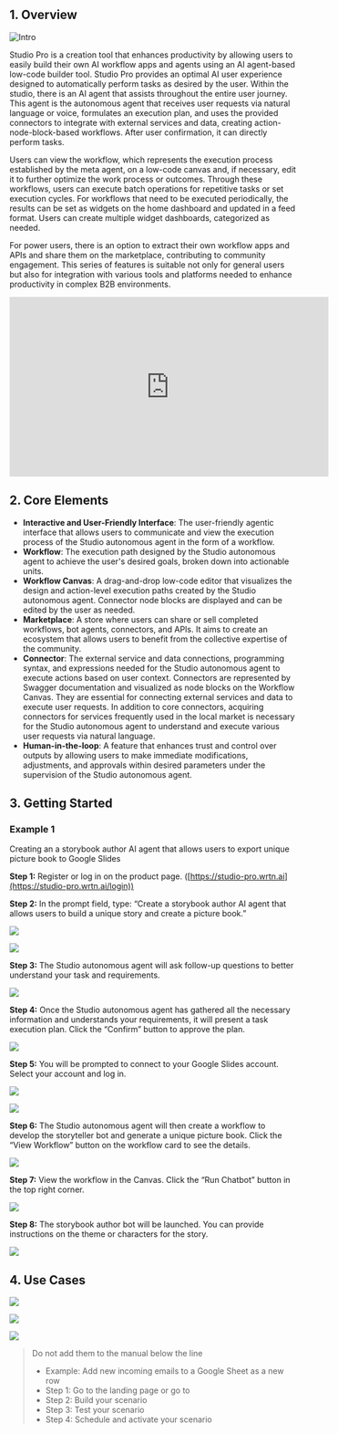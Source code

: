 ## 1. Overview

![Intro](/studio-pro/images/docs/intro.png)

Studio Pro is a creation tool that enhances productivity by allowing users to easily build their own AI workflow apps and agents using an AI agent-based low-code builder tool. Studio Pro provides an optimal AI user experience designed to automatically perform tasks as desired by the user. Within the studio, there is an AI agent that assists throughout the entire user journey. This agent is the autonomous agent that receives user requests via natural language or voice, formulates an execution plan, and uses the provided connectors to integrate with external services and data, creating action-node-block-based workflows. After user confirmation, it can directly perform tasks.

Users can view the workflow, which represents the execution process established by the meta agent, on a low-code canvas and, if necessary, edit it to further optimize the work process or outcomes. Through these workflows, users can execute batch operations for repetitive tasks or set execution cycles. For workflows that need to be executed periodically, the results can be set as widgets on the home dashboard and updated in a feed format. Users can create multiple widget dashboards, categorized as needed.

For power users, there is an option to extract their own workflow apps and APIs and share them on the marketplace, contributing to community engagement. This series of features is suitable not only for general users but also for integration with various tools and platforms needed to enhance productivity in complex B2B environments.

<iframe src="https://www.youtube.com/embed/Tt9Mofsddjw?si=cR3-_uAK2Aqh12FQ" 
        width="560" 
        height="315" 
        title="YouTube video player" 
        frameborder="0" 
        allow="accelerometer; autoplay; clipboard-write; encrypted-media; gyroscope; picture-in-picture; web-share" 
        referrerpolicy="strict-origin-when-cross-origin" 
        allowfullscreen>
</iframe>

## 2. Core Elements

* **Interactive and User-Friendly Interface**: The user-friendly agentic interface that allows users to communicate and view the execution process of the Studio autonomous agent in the form of a workflow.  
* **Workflow**: The execution path designed by the Studio autonomous agent to achieve the user's desired goals, broken down into actionable units.  
* **Workflow Canvas**: A drag-and-drop low-code editor that visualizes the design and action-level execution paths created by the Studio autonomous agent. Connector node blocks are displayed and can be edited by the user as needed.  
* **Marketplace**: A store where users can share or sell completed workflows, bot agents, connectors, and APIs. It aims to create an ecosystem that allows users to benefit from the collective expertise of the community.  
* **Connector**: The external service and data connections, programming syntax, and expressions needed for the Studio autonomous agent to execute actions based on user context. Connectors are represented by Swagger documentation and visualized as node blocks on the Workflow Canvas. They are essential for connecting external services and data to execute user requests. In addition to core connectors, acquiring connectors for services frequently used in the local market is necessary for the Studio autonomous agent to understand and execute various user requests via natural language.  
* **Human-in-the-loop**: A feature that enhances trust and control over outputs by allowing users to make immediate modifications, adjustments, and approvals within desired parameters under the supervision of the Studio autonomous agent.

## 3. Getting Started

### Example 1

Creating an a storybook author AI agent that allows users to export unique picture book to Google Slides

**Step 1:** Register or log in on the product page. ([https://studio-pro.wrtn.ai](https://studio-pro.wrtn.ai/login)) 

**Step 2:** In the prompt field, type: “Create a storybook author AI agent that allows users to build a unique story and create a picture book.” 

![](/studio-pro/images/docs/intro-meta-step-2-1.png)  

![](/studio-pro/images/docs/intro-meta-step-2-2.png)

**Step 3:** The Studio autonomous agent will ask follow-up questions to better understand your task and requirements.  

![](/studio-pro/images/docs/intro-meta-step-3-1.png) 

**Step 4:** Once the Studio autonomous agent has gathered all the necessary information and understands your requirements, it will present a task execution plan. Click the “Confirm” button to approve the plan.

![](/studio-pro/images/docs/intro-meta-step-4-1.png) 

**Step 5:** You will be prompted to connect to your Google Slides account. Select your account and log in.  

![](/studio-pro/images/docs/intro-meta-step-5-1.png)   

![](/studio-pro/images/docs/intro-meta-step-5-2.png) 

**Step 6:** The Studio autonomous agent will then create a workflow to develop the storyteller bot and generate a unique picture book. Click the “View Workflow” button on the workflow card to see the details.  

![](/studio-pro/images/docs/intro-meta-step-6-1.png) 

**Step 7:** View the workflow in the Canvas. Click the “Run Chatbot” button in the top right corner.  

![](/studio-pro/images/docs/intro-meta-step-7-1.png) 

**Step 8:** The storybook author bot will be launched. You can provide instructions on the theme or characters for the story.  

![](/studio-pro/images/docs/intro-meta-step-8-1.png) 

## 4. Use Cases

![](/studio-pro/images/docs/intro-use-cases-1.png)

![](/studio-pro/images/docs/intro-use-cases-2.png)

![](/studio-pro/images/docs/intro-use-cases-3.png)

> Do not add them to the manual below the line   
> - Example: Add new incoming emails to a Google Sheet as a new row  
> - Step 1: Go to the landing page or go to   
> - Step 2: Build your scenario  
> - Step 3: Test your scenario  
> - Step 4: Schedule and activate your scenario  
